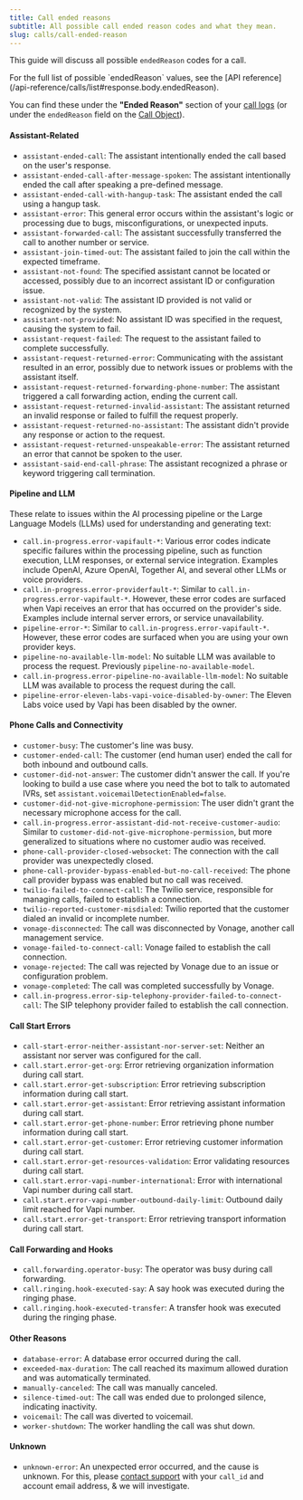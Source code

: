 ```yaml
---
title: Call ended reasons
subtitle: All possible call ended reason codes and what they mean.
slug: calls/call-ended-reason
---
```


This guide will discuss all possible `endedReason` codes for a call.

<Note>
For the full list of possible `endedReason` values, see the [API reference](/api-reference/calls/list#response.body.endedReason).
</Note>

You can find these under the **"Ended Reason"** section of your [call logs](https://dashboard.vapi.ai/calls) (or under the `endedReason` field on the [Call Object](/api-reference/calls/get-call)).

#### Assistant-Related

- `assistant-ended-call`: The assistant intentionally ended the call based on the user's response.
- `assistant-ended-call-after-message-spoken`: The assistant intentionally ended the call after speaking a pre-defined message.
- `assistant-ended-call-with-hangup-task`: The assistant ended the call using a hangup task.
- `assistant-error`: This general error occurs within the assistant's logic or processing due to bugs, misconfigurations, or unexpected inputs.
- `assistant-forwarded-call`: The assistant successfully transferred the call to another number or service.
- `assistant-join-timed-out`: The assistant failed to join the call within the expected timeframe.
- `assistant-not-found`: The specified assistant cannot be located or accessed, possibly due to an incorrect assistant ID or configuration issue.
- `assistant-not-valid`: The assistant ID provided is not valid or recognized by the system.
- `assistant-not-provided`: No assistant ID was specified in the request, causing the system to fail.
- `assistant-request-failed`: The request to the assistant failed to complete successfully.
- `assistant-request-returned-error`: Communicating with the assistant resulted in an error, possibly due to network issues or problems with the assistant itself.
- `assistant-request-returned-forwarding-phone-number`: The assistant triggered a call forwarding action, ending the current call.
- `assistant-request-returned-invalid-assistant`: The assistant returned an invalid response or failed to fulfill the request properly.
- `assistant-request-returned-no-assistant`: The assistant didn't provide any response or action to the request.
- `assistant-request-returned-unspeakable-error`: The assistant returned an error that cannot be spoken to the user.
- `assistant-said-end-call-phrase`: The assistant recognized a phrase or keyword triggering call termination.

#### Pipeline and LLM

These relate to issues within the AI processing pipeline or the Large Language Models (LLMs) used for understanding and generating text:

- `call.in-progress.error-vapifault-*`: Various error codes indicate specific failures within the processing pipeline, such as function execution, LLM responses, or external service integration. Examples include OpenAI, Azure OpenAI, Together AI, and several other LLMs or voice providers.
- `call.in-progress.error-providerfault-*`: Similar to `call.in-progress.error-vapifault-*`. However, these error codes are surfaced when Vapi receives an error that has occurred on the provider's side. Examples include internal server errors, or service unavailability.
- `pipeline-error-*`: Similar to `call.in-progress.error-vapifault-*`. However, these error codes are surfaced when you are using your own provider keys.
- `pipeline-no-available-llm-model`: No suitable LLM was available to process the request. Previously `pipeline-no-available-model`.
- `call.in-progress.error-pipeline-no-available-llm-model`: No suitable LLM was available to process the request during the call.
- `pipeline-error-eleven-labs-vapi-voice-disabled-by-owner`: The Eleven Labs voice used by Vapi has been disabled by the owner.

#### Phone Calls and Connectivity

- `customer-busy`: The customer's line was busy.
- `customer-ended-call`: The customer (end human user) ended the call for both inbound and outbound calls.
- `customer-did-not-answer`: The customer didn't answer the call. If you're looking to build a use case where you need the bot to talk to automated IVRs, set `assistant.voicemailDetectionEnabled=false`.
- `customer-did-not-give-microphone-permission`: The user didn't grant the necessary microphone access for the call.
- `call.in-progress.error-assistant-did-not-receive-customer-audio`: Similar to `customer-did-not-give-microphone-permission`, but more generalized to situations where no customer audio was received.
- `phone-call-provider-closed-websocket`: The connection with the call provider was unexpectedly closed.
- `phone-call-provider-bypass-enabled-but-no-call-received`: The phone call provider bypass was enabled but no call was received.
- `twilio-failed-to-connect-call`: The Twilio service, responsible for managing calls, failed to establish a connection.
- `twilio-reported-customer-misdialed`: Twilio reported that the customer dialed an invalid or incomplete number.
- `vonage-disconnected`: The call was disconnected by Vonage, another call management service.
- `vonage-failed-to-connect-call`: Vonage failed to establish the call connection.
- `vonage-rejected`: The call was rejected by Vonage due to an issue or configuration problem.
- `vonage-completed`: The call was completed successfully by Vonage.
- `call.in-progress.error-sip-telephony-provider-failed-to-connect-call`: The SIP telephony provider failed to establish the call connection.

#### Call Start Errors

- `call-start-error-neither-assistant-nor-server-set`: Neither an assistant nor server was configured for the call.
- `call.start.error-get-org`: Error retrieving organization information during call start.
- `call.start.error-get-subscription`: Error retrieving subscription information during call start.
- `call.start.error-get-assistant`: Error retrieving assistant information during call start.
- `call.start.error-get-phone-number`: Error retrieving phone number information during call start.
- `call.start.error-get-customer`: Error retrieving customer information during call start.
- `call.start.error-get-resources-validation`: Error validating resources during call start.
- `call.start.error-vapi-number-international`: Error with international Vapi number during call start.
- `call.start.error-vapi-number-outbound-daily-limit`: Outbound daily limit reached for Vapi number.
- `call.start.error-get-transport`: Error retrieving transport information during call start.

#### Call Forwarding and Hooks

- `call.forwarding.operator-busy`: The operator was busy during call forwarding.
- `call.ringing.hook-executed-say`: A say hook was executed during the ringing phase.
- `call.ringing.hook-executed-transfer`: A transfer hook was executed during the ringing phase.

#### Other Reasons

- `database-error`: A database error occurred during the call.
- `exceeded-max-duration`: The call reached its maximum allowed duration and was automatically terminated.
- `manually-canceled`: The call was manually canceled.
- `silence-timed-out`: The call was ended due to prolonged silence, indicating inactivity.
- `voicemail`: The call was diverted to voicemail.
- `worker-shutdown`: The worker handling the call was shut down.

#### Unknown

- `unknown-error`: An unexpected error occurred, and the cause is unknown. For this, please [contact support](/support) with your `call_id` and account email address, & we will investigate.
